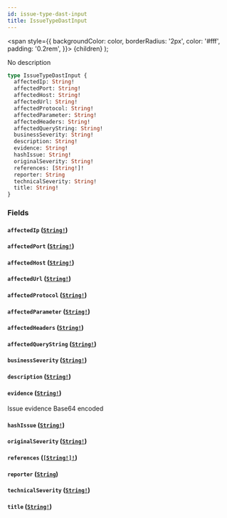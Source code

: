 ```yaml
---
id: issue-type-dast-input
title: IssueTypeDastInput
---
```


<span
style={{
      backgroundColor: color,
      borderRadius: '2px',
      color: '#fff',
      padding: '0.2rem',
    }}>
{children}
</span>
);

No description

```graphql
type IssueTypeDastInput {
  affectedIp: String!
  affectedPort: String!
  affectedHost: String!
  affectedUrl: String!
  affectedProtocol: String!
  affectedParameter: String!
  affectedHeaders: String!
  affectedQueryString: String!
  businessSeverity: String!
  description: String!
  evidence: String!
  hashIssue: String!
  originalSeverity: String!
  references: [String!]!
  reporter: String
  technicalSeverity: String!
  title: String!
}
```

### Fields

#### `affectedIp` ([`String!`](/api/graphql/documentation/scalars/string))

#### `affectedPort` ([`String!`](/api/graphql/documentation/scalars/string))

#### `affectedHost` ([`String!`](/api/graphql/documentation/scalars/string))

#### `affectedUrl` ([`String!`](/api/graphql/documentation/scalars/string))

#### `affectedProtocol` ([`String!`](/api/graphql/documentation/scalars/string))

#### `affectedParameter` ([`String!`](/api/graphql/documentation/scalars/string))

#### `affectedHeaders` ([`String!`](/api/graphql/documentation/scalars/string))

#### `affectedQueryString` ([`String!`](/api/graphql/documentation/scalars/string))

#### `businessSeverity` ([`String!`](/api/graphql/documentation/scalars/string))

#### `description` ([`String!`](/api/graphql/documentation/scalars/string))

#### `evidence` ([`String!`](/api/graphql/documentation/scalars/string))

Issue evidence Base64 encoded

#### `hashIssue` ([`String!`](/api/graphql/documentation/scalars/string))

#### `originalSeverity` ([`String!`](/api/graphql/documentation/scalars/string))

#### `references` ([`[String!]!`](/api/graphql/documentation/scalars/string))

#### `reporter` ([`String`](/api/graphql/documentation/scalars/string))

#### `technicalSeverity` ([`String!`](/api/graphql/documentation/scalars/string))

#### `title` ([`String!`](/api/graphql/documentation/scalars/string))
